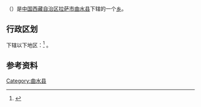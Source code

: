 {{中国乡级行政区|54/01/23/201/000}}
'''{{PAGENAMEBASE}}'''（{{bo|z=ཚལ་སྣ་|w=}}）是[[中华人民共和国|中国]][[西藏自治区|西藏自治区]][[拉萨市|拉萨市]][[曲水县|曲水县]]下辖的一个[[乡级行政区|乡]]。

== 行政区划 ==
{{PAGENAMEBASE}}下辖以下地区：<ref>{{PRC admin/ref sgc|54/01/23/201/000}}</ref>
{{PRC admin/children|54/01/23/201/000}}。

== 参考资料 ==
{{reflist}}

{{西藏小作品}}
{{曲水县行政区划}}

[[Category:曲水县|Category:曲水县]]
